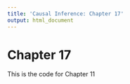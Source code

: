```yaml
---
title: 'Causal Inference: Chapter 17'
output: html_document
---
```


# Chapter 17

This is the code for Chapter 11
